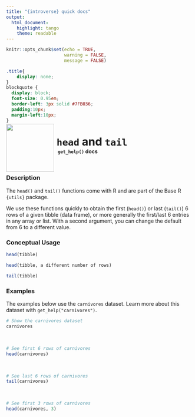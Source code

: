 ```yaml
---
title: "{introverse} quick docs"
output: 
  html_document:
    highlight: tango
    theme: readable
---
```



```r
knitr::opts_chunk$set(echo = TRUE, 
                      warning = FALSE, 
                      message = FALSE)
```

```css
.title{
    display: none;
}
blockquote {
  display: block;
  font-size: 0.95em;
  border-left: 3px solid #7FB036;
  padding:10px;
  margin-left:10px;
}
```

<div>
<br>
 <img src = "logo.png" style = "float:left;height:130px;margin-top:-30px;">
 <span style = "font-weight:bold;font-size:30px;"> 
  &nbsp;<code>head</code> and <code>tail</code>
 </span>
 <br>
 <b>&nbsp;&nbsp;&nbsp;<code>get_help()</code> docs</b>
</div>
<br>

### Description

The `head()` and `tail()` functions come with R and are part of the Base R `{utils}` package.
  
We use these functions quickly to obtain the first (`head()`) or last (`tail()`) 6 rows of a given tibble (data frame), or more generally the first/last 6 entries in any array or list. With a second argument, you can change the default from 6 to a different value.



### Conceptual Usage 

```r
head(tibble)

head(tibble, a different number of rows)

tail(tibble)
```

### Examples

The examples below use the `carnivores` dataset. Learn more about this dataset with `get_help("carnivores")`.

```r
# Show the carnivores dataset
carnivores
```

<br>

```r
# See first 6 rows of carnivores
head(carnivores)
```

<br>  <!-- Do not delete the <br>, and make sure to keep the previous and following lines blank. -->


```r
# See last 6 rows of carnivores
tail(carnivores)
```

<br> 


```r
# See first 3 rows of carnivores
head(carnivores, 3)
```
